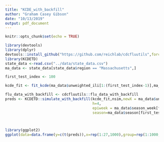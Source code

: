 ```yaml
---
title: "KCDE_with_backfill"
author: "Graham Casey Gibson"
date: "10/13/2019"
output: pdf_document
---
```


```r
knitr::opts_chunk$set(echo = TRUE)
```


```r
library(devtools)
library(dplyr)
devtools::install_github("https://github.com/reichlab/cdcfluutils",force = T)
library(KCDETD)
state_data <-read.csv("../data/state_data.csv")
ma_data <- state_data[state_data$region == "Massachusetts",]

first_test_index <- 100

kcde_fit <- fit_kcde(ma_data$unweighted_ili[1:(first_test_index-1)],ma_data$season_week[1:(first_test_index-1)],52,h=4)

flu_data_with_backfill <- cdcfluutils::flu_data_with_backfill
preds <- KCDETD::simulate_with_backfill(kcde_fit,nsim,newX = ma_data$unweighted_ili[1:(first_test_index-1)],newt = ma_data$season_week[1:(first_test_index-1)],ts_frequency = 52,
                                        h=4,
                                        epiweek = ma_data$season_week[first_test_index-1],
                                        season=ma_data$season[first_test_index-1],region="ma")
                                      



```


```r
library(ggplot2)
ggplot(data=data.frame(y=c(t(preds)),x=rep(1:27,1000),group=rep(1:1000,each=27)),aes(x=x,y=y,group=group)) + geom_line()
```
